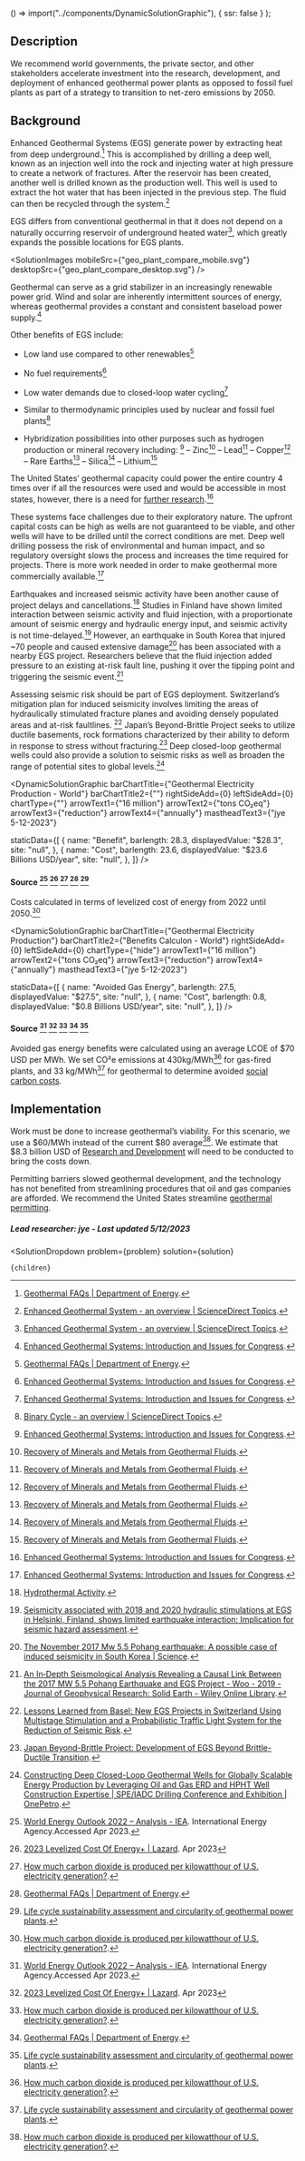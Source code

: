 

  () => import("../components/DynamicSolutionGraphic"),
  { ssr: false }
);


## Description


We recommend world governments, the private sector, and other stakeholders accelerate investment into the research, development, and deployment of enhanced geothermal power plants as opposed to fossil fuel plants as part of a strategy to transition to net-zero emissions by 2050.


## Background


Enhanced Geothermal Systems (EGS) generate power by extracting heat from deep underground.[^"1"] This is accomplished by drilling a deep well, known as an injection well into the rock and injecting water at high pressure to create a network of fractures. After the reservoir has been created, another well is drilled known as the production well. This well is used to extract the hot water that has been injected in the previous step. The fluid can then be recycled through the system.[^"13"]


EGS differs from conventional geothermal in that it does not depend on a naturally occurring reservoir of underground heated water[^"13"], which greatly expands the possible locations for EGS plants.

<SolutionImages
 mobileSrc={"geo_plant_compare_mobile.svg"}
 desktopSrc={"geo_plant_compare_desktop.svg"}
/>

Geothermal can serve as a grid stabilizer in an increasingly renewable power grid. Wind and solar are inherently intermittent sources of energy, whereas geothermal provides a constant and consistent baseload power supply.[^"4"] 


Other benefits of EGS include:
- Low land use compared to other renewables[^"1"]
- No fuel requirements[^"4"]
- Low water demands due to closed-loop water cycling[^"4"]


- Similar to thermodynamic principles used by nuclear and fossil fuel plants[^"18"]
- Hybridization possibilities into other purposes such as hydrogen production or mineral recovery including: [^"4"]
– Zinc[^"29"]
– Lead[^"29"]
– Copper[^"29"]
– Rare Earths[^"29"]
– Silica[^"29"]
– Lithium[^"29"]


The United States’ geothermal capacity could power the entire country 4 times over if all the resources were used and would be accessible in most states, however, there is a need for [further research](https://www.urbancruiseship.org/energy/energy_production/geothermal#research-and-development-into-enhanced-geothermal).[^"4"]




These systems face challenges due to their exploratory nature. The upfront capital costs can be high as wells are not guaranteed to be viable, and other wells will have to be drilled until the correct conditions are met. Deep well drilling possess the risk of environmental and human impact, and so regulatory oversight slows the process and increases the time required for projects. There is more work needed in order to make geothermal more commercially available.[^"4"]


Earthquakes and increased seismic activity have been another cause of project delays and cancellations.[^"15"] Studies in Finland have shown limited interaction between seismic activity and fluid injection, with a proportionate amount of seismic energy and hydraulic energy input, and seismic activity is not time-delayed.[^"19"] However, an earthquake in South Korea that injured ~70 people and caused extensive damage[^"25"] has been associated with a nearby EGS project. Researchers believe that the fluid injection added pressure to an existing at-risk fault line, pushing it over the tipping point and triggering the seismic event.[^"22"] 


Assessing seismic risk should be part of EGS deployment. Switzerland’s mitigation plan for induced seismicity involves limiting the areas of hydraulically stimulated fracture planes and avoiding densely populated areas and at-risk faultlines. [^"20"] Japan’s Beyond-Brittle Project seeks to utilize ductile basements, rock formations characterized by their ability to deform in response to stress without fracturing.[^"27"] Deep closed-loop geothermal wells could also provide a solution to seismic risks as well as broaden the range of potential sites to global levels.[^"28"]



<DynamicSolutionGraphic
  barChartTitle={"Geothermal Electricity Production - World"}
  barChartTitle2={""}
  rightSideAdd={0}
  leftSideAdd={0}
  chartType={""}
  arrowText1={"16 million"}
  arrowText2={"tons CO₂eq"}
  arrowText3={"reduction"}
  arrowText4={"annually"}
  mastheadText3={"jye 5-12-2023"}
  
  
  staticData={[
    {
      name: "Benefit",
      barlength: 28.3,
      displayedValue: "$28.3",
      site: "null",
    },
    {
      name: "Cost",
      barlength: 23.6,
      displayedValue: "$23.6 Billions USD/year",
      site: "null",
    },
  ]}
/>

#### Source [^"26"] [^"21"] [^"12"] [^"1"] [^"30"]


Costs calculated in terms of levelized cost of energy from 2022 until 2050.[^"12"]



<DynamicSolutionGraphic
  barChartTitle={"Geothermal Electricity Production"}
  barChartTitle2={"Benefits Calculon - World"}
  rightSideAdd={0}
  leftSideAdd={0}
  chartType={"hide"}
  arrowText1={"16 million"}
  arrowText2={"tons CO₂eq"}
  arrowText3={"reduction"}
  arrowText4={"annually"}
  mastheadText3={"jye 5-12-2023"}
  
  
  staticData={[
    {
      name: "Avoided Gas Energy",
      barlength: 27.5,
      displayedValue: "$27.5",
      site: "null",
    },
    {
      name: "Cost",
      barlength: 0.8,
      displayedValue: "$0.8 Billions USD/year",
      site: "null",
    },
  ]}
/>

#### Source [^"26"] [^"21"] [^"12"] [^"1"] [^"30"]



Avoided gas energy benefits were calculated using an average LCOE of $70 USD per MWh. We set CO²e emissions at 430kg/MWh[^"12"] for gas-fired plants, and 33 kg/MWh[^"30"] for geothermal to determine avoided [social carbon costs](https://www.urbancruiseship.org/energy/energy_socioeconomics/carbon_pricing_e).




## Implementation


Work must be done to increase geothermal’s viability. For this scenario, we use a $60/MWh instead of the current $80 average[^"12"]. We estimate that $8.3 billion USD of [Research and Development](https://www.urbancruiseship.org/energy/energy_production/geothermal#research-and-development-into-enhanced-geothermal)  will need to be conducted to bring the costs down.


Permitting barriers slowed geothermal development, and the technology has not benefited from streamlining procedures that oil and gas companies are afforded. We recommend the United States streamline [geothermal permitting](https://www.urbancruiseship.org/energy/energy_production/geothermal#streamline-geothermal-permitting).




##### Lead researcher: jye - Last updated 5/12/2023

[^"1"]:  [Geothermal FAQs | Department of Energy](https://www.energy.gov/eere/geothermal/geothermal-faqs). 
[^"2"]:  [The possibilities and limitations of Geothermal energy](https://ee-ip.org/en/article/the-possibilities-and-limitations-of-geothermal-energy-1716). 
[^"3"]:  [Review of Policy Framework for the Development of Carbon Capture, Utilization and Storage in China - PMC](https://www.ncbi.nlm.nih.gov/pmc/articles/PMC9778907/). 
[^"4"]:  [Enhanced Geothermal Systems: Introduction and Issues for Congress](https://sgp.fas.org/crs/misc/R47256.pdf). 
[^"5"]:  [How Gas Turbine Power Plants Work | Department of Energy](https://www.energy.gov/fecm/how-gas-turbine-power-plants-work). 
[^"6"]:  [Achieving the Paris Climate Agreement Goals](https://link.springer.com/book/10.1007/978-3-030-05843-2). Book.2019
[^"7"]: Hanif MA, Nadeem F, Tariq R, Rashid U.  [Renewable and Alternative Energy Resources.](https://www.sciencedirect.com/science/article/abs/pii/B9780128181508000083). Renewable and Alternative Energy Resources.2022.
[^"8"]:  [Scaling up energy transition investments to meet the 1.5°C goa](https://www.irena.org/Digital-content/Digital-Story/2023/Mar/Scaling-up-energy-transition-investments-to-meet-the-1-point-5-degrees-celsius-goal/detail). International Renewable Energy Agency.Accessed Apr 2023.
[^"9"]: Sampattagul S, Kato S, Kiatsiriroat T, Maruyama N, Nishimura A. [Comparison of Coal-fired and Natural Gas-fired Power Plants as Economically Viable and Ecologically Sustainable Power Generation Systems](https://www.researchgate.net/publication/245551195_Comparison_of_Coal-fired_and_Natural_Gas-fired_Power_Plants_as_Economically_Viable_and_Ecologically_Sustainable_Power_Generation_Systems). International Journal of Emerging Electric Power Systems.Nov 2005.
[^"10"]:  [Cost factors and statistical evaluation of gas transmission pipeline construction and compressor-station cost in the USA, 2014-2019](https://www.inderscienceonline.com/doi/abs/10.1504/IJOGCT.2021.114068). 
[^"11"]:  [https://www.urbancruiseship.org/energy/energy_production/gas#tighter-regulation-on-leakage-rates](https://www.urbancruiseship.org/energy/energy_production/gas#tighter-regulation-on-leakage-rates). 
[^"12"]:  [How much carbon dioxide is produced per kilowatthour of U.S. electricity generation?](https://www.eia.gov/tools/faqs/faq.php?id=74&t=11). 
[^"13"]:  [Enhanced Geothermal System - an overview | ScienceDirect Topics](https://www.sciencedirect.com/topics/earth-and-planetary-sciences/enhanced-geothermal-system). 
[^"14"]:  [Is location the name of the geothermal game](https://experience.arcgis.com/experience/2099860ee2074f398750e5c86aa9536b/). 
[^"15"]:  [Hydrothermal Activity](https://www.sciencedirect.com/science/article/abs/pii/B9780124095489091326). 
[^"16"]:  [Net Zero by 2050 – Analysis - IEA](https://www.iea.org/reports/net-zero-by-2050). International Energy Agency.May 2021.
[^"17"]:  [Greenhouse Gas Emissions from Geothermal Power Production](https://documents1.worldbank.org/curated/en/875761592973336676/pdf/Greenhouse-Gas-Emissions-from-Geothermal-Power-Production.pdf). 
[^"18"]:  [Binary Cycle - an overview | ScienceDirect Topics](https://www.sciencedirect.com/topics/engineering/binary-cycle). 
[^"19"]:  [Seismicity associated with 2018 and 2020 hydraulic stimulations at EGS in Helsinki, Finland, shows limited earthquake interaction: Implication for seismic hazard assessment](https://meetingorganizer.copernicus.org/EGU21/EGU21-12217.html). 
[^"20"]:  [Lessons Learned from Basel: New EGS Projects in Switzerland Using Multistage Stimulation and a Probabilistic Traffic Light System for the Reduction of Seismic Risk](https://pangea.stanford.edu/ERE/db/WGC/papers/WGC/2015/31023.pdf). 
[^"21"]:  [2023 Levelized Cost Of Energy+ | Lazard](https://www.lazard.com/research-insights/2023-levelized-cost-of-energyplus/). Apr 2023
[^"22"]:  [An In‐Depth Seismological Analysis Revealing a Causal Link Between the 2017 MW 5.5 Pohang Earthquake and EGS Project - Woo - 2019 - Journal of Geophysical Research: Solid Earth - Wiley Online Library](https://agupubs.onlinelibrary.wiley.com/doi/10.1029/2019JB018368). 
[^"23"]:  [GHG Emission Factors Hub | US EPA](https://www.epa.gov/climateleadership/ghg-emission-factors-hub). United States Envrionmental Protection Agency.Accessed Apr 2023.
[^"24"]:  [Greenhouse Gas Equivalencies Calculator | US EPA](https://www.epa.gov/energy/greenhouse-gas-equivalencies-calculator#results). United States Envrionmental Protection Agency.Accessed Apr 2023.
[^"25"]:  [The November 2017 Mw 5.5 Pohang earthquake: A possible case of induced seismicity in South Korea | Science](https://www.science.org/doi/10.1126/science.aat2010). 
[^"26"]:  [World Energy Outlook 2022 – Analysis - IEA](https://www.iea.org/reports/world-energy-outlook-2022). International Energy Agency.Accessed Apr 2023.
[^"27"]:  [Japan Beyond-Brittle Project: Development of EGS Beyond Brittle-Ductile Transition](https://www.semanticscholar.org/paper/Japan-Beyond-Brittle-Project%3A-Development-of-EGS-Asanuma-Tsuchiya/22299fceeb2ad47fe798a0d69b58ba0b8acea215). 
[^"28"]:  [Constructing Deep Closed-Loop Geothermal Wells for Globally Scalable Energy Production by Leveraging Oil and Gas ERD and HPHT Well Construction Expertise | SPE/IADC Drilling Conference and Exhibition | OnePetro](https://onepetro.org/SPEDC/proceedings-abstract/21DC/2-21DC/D021S002R001/460349). 
[^"29"]:  [Recovery of Minerals and Metals from Geothermal Fluids](https://www.osti.gov/biblio/883558). 
[^"30"]:  [Life cycle sustainability assessment and circularity of geothermal power plants](https://www.sciencedirect.com/science/article/pii/S2352550922002950?via%3Dihub). 


  <SolutionDropdown 
    problem={problem} 
    solution={solution}
  >
    {children}
  </SolutionDropdown>